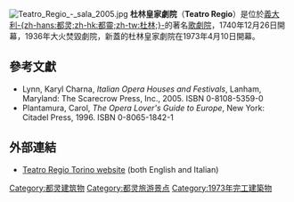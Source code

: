 {{Infobox venue
| name               = 都靈皇家劇院
| image              = Pietro Domenico Oliviero - The Royal Theater in Turin.jpg
| image_upright      = 1.2
| image_alt          =
| caption            =18世紀繪畫
| image_map          =
| map_caption        =
| pushpin_map        =
| pushpin_map_caption=
| address            =
| city               = 意大利[[都靈|都靈]]
| designation        = 歌劇院
| coordinates        = {{coord|45|4|14|N|7|41|16|E|region:IT_type:landmark|display=inline, title}}
| architect          = {{plainlist|
* [[菲利皮諾·尤瓦拉|菲利皮諾·尤瓦拉]]
* [[卡羅·莫里諾|卡羅·莫里諾]]
}}
| owner              =都靈市政府
| tenant             =
| operator           =
| capacity           = 1500
| type               =
| opened             = 1740
| reopened           = {{hlist | 1973 }}
| yearsactive        =
| rebuilt            =
| closed             =
| demolished         =
| production         =
| currentuse         =
| website            = {{url|http://www.teatroregio.torino.it/en}}
}}[[File:Teatro_Regio_-_sala_2005.jpg|thumb]]
'''杜林皇家劇院'''（'''Teatro Regio'''）是位於[[義大利|義大利]][[都灵|-{zh-hans:都灵;zh-hk:都靈;zh-tw:杜林;}-]]的著名[[歌劇院|歌劇院]]，1740年12月26日開幕，1936年大火焚毀劇院，新蓋的杜林皇家劇院在1973年4月10日開幕。

== 參考文獻 ==
*Lynn, Karyl Charna, ''Italian Opera Houses and Festivals'', Lanham, Maryland: The Scarecrow Press, Inc., 2005.  ISBN 0-8108-5359-0
*Plantamura, Carol, ''The Opera Lover's Guide to Europe'', New York: Citadel Press, 1996.  ISBN 0-8065-1842-1

== 外部連結 ==
*[http://www.teatroregio.torino.it/en Teatro Regio Torino website] {{Wayback|url=http://www.teatroregio.torino.it/en |date=20210222104428 }} (both English and Italian)

[[Category:都灵建筑物|Category:都灵建筑物]]
[[Category:都灵旅游景点|Category:都灵旅游景点]]
[[Category:1973年完工建築物|Category:1973年完工建築物]]